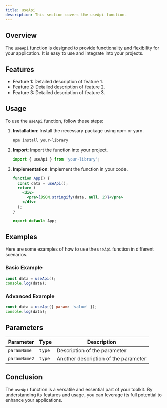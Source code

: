 ```yaml
---
title: useApi
description: This section covers the useApi function.
---
```


## Overview

The `useApi` function is designed to provide functionality and flexibility for your application. It is easy to use and integrate into your projects.

## Features

- Feature 1: Detailed description of feature 1.
- Feature 2: Detailed description of feature 2.
- Feature 3: Detailed description of feature 3.

## Usage

To use the `useApi` function, follow these steps:

1. **Installation**: Install the necessary package using npm or yarn.
   ```bash
   npm install your-library
   ```
2. **Import**: Import the function into your project.
   ```jsx
   import { useApi } from 'your-library';
   ```
3. **Implementation**: Implement the function in your code.
   ```jsx
   function App() {
     const data = useApi();
     return (
       <div>
         <pre>{JSON.stringify(data, null, 2)}</pre>
       </div>
     );
   }

   export default App;
   ```

## Examples

Here are some examples of how to use the `useApi` function in different scenarios.

### Basic Example

```jsx
const data = useApi();
console.log(data);
```

### Advanced Example

```jsx
const data = useApi({ param: 'value' });
console.log(data);
```

## Parameters

| Parameter    | Type     | Description                       |
|--------------|----------|-----------------------------------|
| `paramName`  | `type` | Description of the parameter     |
| `paramName2` | `type` | Another description of the parameter |

## Conclusion

The `useApi` function is a versatile and essential part of your toolkit. By understanding its features and usage, you can leverage its full potential to enhance your applications.